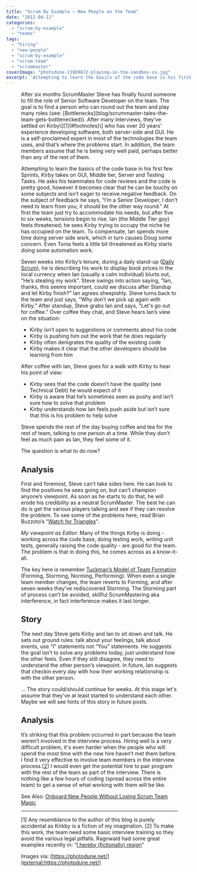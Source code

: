 ```yaml
---
title: "Scrum By Example – New People on the Team"
date: "2012-04-11"
categories: 
  - "scrum-by-example"
  - "teams"
tags: 
  - "hiring"
  - "new-people"
  - "scrum-by-example"
  - "scrum-team"
  - "scrummaster"
coverImage: "photodune-11869872-playing-in-the-sandbox-xs.jpg"
excerpt: 'Attempting to learn the basics of the code base in his first few Sprints, Kirby takes on'
---
```




<Figure
  src={Photodune11869872PlayingInTheSandboxXs}
  alt="playing in the sandbox - image licensed from Photodune"
  caption="playing in the sandbox - image licensed from Photodune"
/>
 After six months ScrumMaster Steve has finally found someone to fill the role of Senior Software Developer on the team. The goal is to find a person who can round out the team and play many roles (see: [Bottlenecks](blog/scrummaster-tales-the-team-gets-bottlenecked)). After many interviews, they’ve settled on Kirby\[[1](#footnotes)\] who has over 20 years' experience developing software, both server-side and GUI. He is a self-proclaimed expert in most of the technologies the team uses, and that’s where the problems start. In addition, the team members assume that he is being very well paid, perhaps better than any of the rest of them.

Attempting to learn the basics of the code base in his first few Sprints, Kirby takes on GUI, Middle tier, Server and Testing Tasks. He asks his teammates for code reviews and the code is pretty good, however it becomes clear that he can be touchy on some subjects and isn’t eager to receive negative feedback. On the subject of feedback he says, “I’m a Senior Developer, I don’t need to learn from you, it should be the other way round.” At first the team just try to accommodate his needs, but after five to six weeks, tensions begin to rise. Ian (the Middle Tier guy) feels threatened; he sees Kirby trying to occupy the niche he has occupied on the team. To compensate, Ian spends more time doing server side work, which in turn causes Doug some concern. Even Tonia feels a little bit threatened as Kirby starts doing some automation work.

Seven weeks into Kirby’s tenure, during a daily stand-up ([Daily Scrum](/blog/pathologies-of-the-daily-scrum-or-standup)), he is describing his work to display book prices in the local currency when Ian (usually a calm individual) blurts out, “He’s stealing my work”. Steve swings into action saying, “Ian, thanks, this seems important, could we discuss after Standup and let Kirby finish?” Ian agrees sheepishly. Steve turns back to the team and just says, "Why don’t we pick up again with Kirby." After standup, Steve grabs Ian and says, "Let's go out for coffee." Over coffee they chat, and Steve hears Ian’s view on the situation:

- Kirby isn’t open to suggestions or comments about his code
- Kirby is pushing him out the work that he does regularly
- Kirby often denigrates the quality of the existing code
- Kirby makes it clear that the other developers should be learning from him

After coffee with Ian, Steve goes for a walk with Kirby to hear his point of view:

- Kirby sees that the code doesn’t have the quality (see Technical Debt) he would expect of it
- Kirby is aware that he’s sometimes seen as pushy and isn’t sure how to solve that problem
- Kirby understands how Ian feels push aside but isn’t sure that this is his problem to help solve

Steve spends the rest of the day buying coffee and tea for the rest of team, talking to one person at a time. While they don’t feel as much pain as Ian, they feel some of it.

The question is what to do now?

## Analysis

First and foremost, Steve can’t take sides here. He can look to find the positives he sees going on, but can’t champion anyone’s viewpoint. As soon as he starts to do that, he will erode his credibility as a neutral ScrumMaster. The best he can do is get the various players talking and see if they can resolve the problem. To see some of the problems here, read Brian Buzzoto’s “[Watch for Triangles](external:https://www.bigvisible.com/2012/02/watch-for-triangles/)”.

_My viewpoint as Editor:_ Many of the things Kirby is doing - working across the code base, doing testing work, writing unit tests, generally raising the code quality - are good for the team. The problem is that in doing this, he comes across as a know-it-all.

The key here is remember [Tuckman’s Model of Team Formation](external:https://en.wikipedia.org/wiki/Tuckman's_stages_of_group_development) (Forming, Storming, Norming, Performing). When even a single team member changes, the team reverts to Forming, and after seven weeks they’ve rediscovered Storming. The Storming part of process can’t be avoided, skillful ScrumMastering aka interference, in fact interference makes it last longer.

## Story

The next day Steve gets Kirby and Ian to sit down and talk. He sets out ground rules: talk about your feelings, talk about events, use “I” statements not “You” statements. He suggests the goal isn’t to solve any problems today, just understand how the other feels. Even if they still disagree, they need to understand the other person’s viewpoint. In future, Ian suggests that checkin every day with how their working relationship is with the other person.

… The story could/should continue for weeks. At this stage let's assume that they’ve at least started to understand each other. Maybe we will see hints of this story in future posts.

## Analysis

It’s striking that this problem occurred in part because the team weren’t involved in the interview process. Hiring well is a very difficult problem, it's even harder when the people who will spend the most time with the new hire haven’t met them before. I find it very effective to involve team members in the interview process.\[[2](#footnotes)\] I would even get the potential hire to pair program with the rest of the team as part of the interview. There is nothing like a few hours of coding (spread across the entire team) to get a sense of what working with them will be like.

See Also: [Onboard New People Without Losing Scrum Team Magic](/blog/onboard-new-people-without-losing-scrum-team-magic)

* * *

\[1\] Any resemblance to the author of this blog is purely accidental as Kirkby is a fiction of my imagination. \[2\] To make this work, the team need some basic interview training so they avoid the various legal pitfalls. Ragnwald had some great examples recently in: “[I hereby (fictionally) resign](external:https://raganwald.posterous.com/i-hereby-resign)”

Images via: [https://photodune.net/](external:https://photodune.net/)
